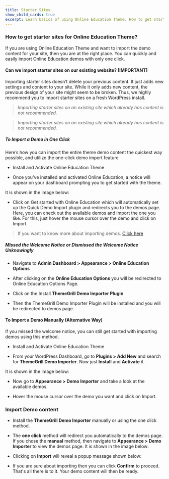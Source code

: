 ---
title: Starter Sites
show_child_cards: true
excerpt: Learn basics of using Online Education Theme. How to get starter sites for Online Education Theme.
---

### How to get starter sites for Online Education Theme? 

If you are using Online Education Theme and want to import the demo content for your site, then you are at the right place. You can quickly and easily import Online Education demos with only one click. 

#### Can we import starter sites on our existing website? [IMPORTANT] 

Importing starter sites doesn’t delete your previous content. It just adds new settings and content to your site. While it only adds new content, the previous design of your site might seem to be broken. Thus, we highly recommend you to import starter sites on a fresh WordPress install. 

> *Importing starter sites on an existing site which already has content is not recommended.* 

> *Importing starter sites on an existing site which already has content is not recommended.* 

##### To Import a Demo in One Click 

Here’s how you can import the entire theme demo content the quickest way possible, and utilize the one-click demo import feature 

- Install and Activate Online Education Theme 

- Once you've installed and activated Online Education, a notice will appear on your dashboard prompting you to get started with the theme. 

It is shown in the image below: 


- Click on Get started with Online Education which will automatically set up the Quick Demo Import plugin and redirects you to the demos page. Here, you can check out the available demos and import the one you like. For this, just hover the mouse cursor over the demo and click on Import. 

> If you want to know more about importing demos. [Click here](https://themegrill.com/blog/how-to-import-wordpress-theme-demo-content)

##### Missed the Welcome Notice or Dismissed the Welcome Notice Unknowingly 

- Navigate to **Admin Dashboard > Appearance > Online Education Options**

- After clicking on the **Online Education Options** you will be redirected to Online Education Options Page.

- Click on the Install **ThemeGrill Demo Importer Plugin**

- Then the ThemeGrill Demo Importer Plugin will be installed and you will be redirected to demos page.


#### To Import a Demo Manually (Alternative Way) 

If you missed the welcome notice, you can still get started with importing demos using this method. 

- Install and Activate Online Education Theme 

- From your WordPress Dashboard, go to **Plugins > Add New** and search for **ThemeGrill Demo Importer**. Now just **Install** and **Activate** it. 

It is shown in the image below: 


- Now go to **Appearance > Demo Importer** and take a look at the available demos. 

- Hover the mouse cursor over the demo you want and click on Import.


### Import Demo content

- Install the **ThemeGrill Demo Importer** manually or using the one click method. 

- The **one click** method will redirect you automatically to the demos page. If you chose the **manual** method, then navigate to **Appearance > Demo Importer** to view the demos page. It is shown in the image below: 


- Clicking on **Import** will reveal a popup message shown below: 


- If you are sure about importing then you can click **Confirm** to proceed. That's all there is to it. Your demo content will then be ready. 


